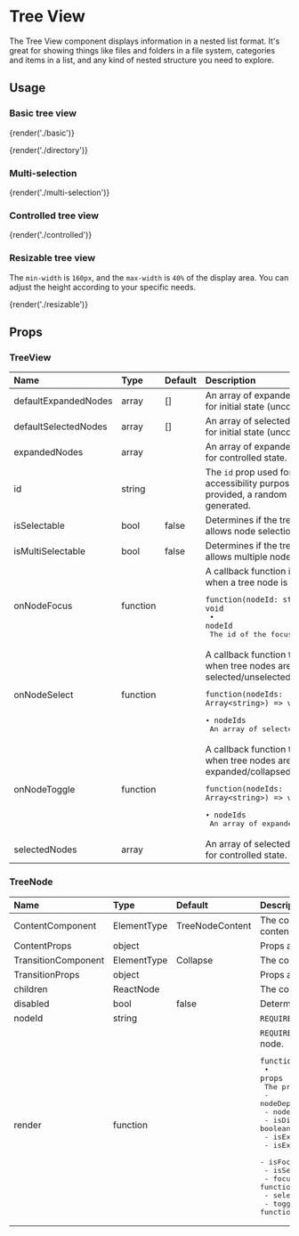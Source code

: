 # Tree View

The Tree View component displays information in a nested list format. It's great for showing things like files and folders in a file system, categories and items in a list, and any kind of nested structure you need to explore.

## Usage

### Basic tree view

{render('./basic')}

{render('./directory')}

### Multi-selection

{render('./multi-selection')}

### Controlled tree view

{render('./controlled')}

### Resizable tree view

The `min-width` is `160px`, and the `max-width` is `40%` of the display area. You can adjust the height according to your specific needs.

{render('./resizable')}

## Props

### TreeView

| Name | Type | Default | Description |
| :--- | :--- | :------ | :---------- |
| defaultExpandedNodes | array | [] | An array of expanded node ids for initial state (uncontrolled). |
| defaultSelectedNodes | array | [] | An array of selected node ids for initial state (uncontrolled). |
| expandedNodes | array | | An array of expanded node ids for controlled state. |
| id | string | | The `id` prop used for accessibility purpose. If not provided, a random id will be generated. |
| isSelectable | bool | false | Determines if the tree view allows node selection. |
| isMultiSelectable | bool | false | Determines if the tree view allows multiple node selections. |
| onNodeFocus | function | | A callback function invoked when a tree node is focused.<pre>`function(nodeId: string) => void`<br /> • `nodeId` The id of the focused node.</pre> |
| onNodeSelect | function | | A callback function triggered when tree nodes are selected/unselected.<pre>`function(nodeIds: Array<string>) => void`<br /> • `nodeIds` An array of selected node ids.</pre> |
| onNodeToggle | function | | A callback function triggered when tree nodes are expanded/collapsed.<pre>`function(nodeIds: Array<string>) => void`<br /> • `nodeIds` An array of expanded node ids.</pre> |
| selectedNodes | array | | An array of selected node ids for controlled state. |

### TreeNode

| Name | Type | Default | Description |
| :--- | :--- | :------ | :---------- |
| ContentComponent | ElementType | TreeNodeContent | The component used to render the contenr of the node. |
| ContentProps | object | | Props applied to the content component. |
| TransitionComponent | ElementType | Collapse | The component used for the transition. |
| TransitionProps | object | | Props applied to the [Transition](http://reactcommunity.org/react-transition-group/transition#Transition-props) element. |
| children | ReactNode | | The content of the node. |
| disabled | bool | false | Determines if the node is disabled. |
| nodeId | string | | `REQUIRED` The id of the node. |
| render | function | | `REQUIRED` A render function to render the node.<pre>`function(props: object) => ReactNode` <br /> • `props` The props passed to the render function.<br />    - nodeDepth: number<br />    - nodeId: string<br />    - isDisabled: boolean<br />    - isExpandable: boolean<br />    - isExpanded: boolean<br />    - isFocused: boolean<br />    - isSelected: boolean<br />    - focus: function<br />    - select: function<br />    - toggle: function<br /></pre> |
